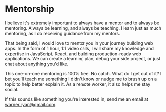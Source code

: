 # Mentorship

I believe it's extremely important to always have a mentor and to always be mentoring. Always be learning, and always be teaching. I learn just as much mentoring, as I do receiving guidance from my mentors.

That being said, I would love to mentor you in your journey building web apps. In the form of 1 hour, 1:1 video calls, I will share my knowledge and expertise in JavaScript, React, and building production-ready web applications. We can create a learning plan, debug your side project, or just chat about anything you'd like.

This one-on-one mentoring is 100% free. No catch. What do I get out of it? I bet you'll teach me something I didn't know or nudge me to brush up on a topic to help better explain it. As a remote worker, it also helps me stay social.

If this sounds like something you're interested in, send me an email at [warner.ryan@gmail.com](mailto:warner.ryan@gmail.com?subject=Hey!%20I'm%20interested%20in%20mentorship.).
